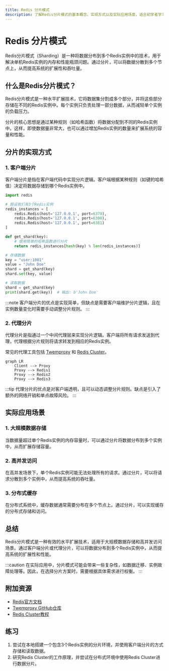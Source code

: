 ```yaml
---
title: Redis 分片模式
description: 了解Redis分片模式的基本概念、实现方式以及实际应用场景，适合初学者学习。
---
```


# Redis 分片模式

Redis分片模式（Sharding）是一种将数据分布到多个Redis实例中的技术，用于解决单机Redis实例的内存和性能瓶颈问题。通过分片，可以将数据分散到多个节点上，从而提高系统的扩展性和吞吐量。

## 什么是Redis分片模式？

Redis分片模式是一种水平扩展技术，它将数据集分割成多个部分，并将这些部分存储在不同的Redis实例中。每个实例只负责处理一部分数据，从而减轻单个实例的负载压力。

分片的核心思想是通过某种规则（如哈希函数）将数据分配到不同的Redis实例中。这样，即使数据量非常大，也可以通过增加Redis实例的数量来扩展系统的容量和性能。

## 分片的实现方式

### 1. 客户端分片

客户端分片是指在客户端代码中实现分片逻辑。客户端根据某种规则（如键的哈希值）决定将数据存储到哪个Redis实例中。

```python
import redis

# 假设我们有3个Redis实例
redis_instances = [
    redis.Redis(host='127.0.0.1', port=6379),
    redis.Redis(host='127.0.0.1', port=6380),
    redis.Redis(host='127.0.0.1', port=6381)
]

def get_shard(key):
    # 使用简单的哈希函数进行分片
    return redis_instances[hash(key) % len(redis_instances)]

# 存储数据
key = "user:1001"
value = "John Doe"
shard = get_shard(key)
shard.set(key, value)

# 读取数据
shard = get_shard(key)
print(shard.get(key))  # 输出: b'John Doe'
```

:::note
客户端分片的优点是实现简单，但缺点是需要客户端维护分片逻辑，且在实例数量变化时需要手动调整分片规则。
:::

### 2. 代理分片

代理分片是指通过一个中间代理层来实现分片逻辑。客户端将所有请求发送到代理，代理根据分片规则将请求转发到相应的Redis实例。

常见的代理工具包括 [Twemproxy](https://github.com/twitter/twemproxy) 和 [Redis Cluster](https://redis.io/topics/cluster-tutorial)。

```mermaid
graph LR
    Client --> Proxy
    Proxy --> Redis1
    Proxy --> Redis2
    Proxy --> Redis3
```

:::tip
代理分片的优点是对客户端透明，且可以动态调整分片规则。缺点是引入了额外的网络开销和单点故障风险。
:::

## 实际应用场景

### 1. 大规模数据存储

当数据量超过单个Redis实例的内存容量时，可以通过分片将数据分布到多个实例中，从而扩展存储容量。

### 2. 高并发访问

在高并发场景下，单个Redis实例可能无法处理所有的请求。通过分片，可以将请求分散到多个实例中，从而提高系统的吞吐量。

### 3. 分布式缓存

在分布式系统中，缓存数据通常需要分布在多个节点上。通过分片，可以实现缓存的分布式存储和访问。

## 总结

Redis分片模式是一种有效的水平扩展技术，适用于大规模数据存储和高并发访问场景。通过客户端分片或代理分片，可以将数据分布到多个Redis实例中，从而提高系统的扩展性和性能。

:::caution
在实际应用中，分片模式可能会带来一些复杂性，如数据迁移、实例故障处理等。因此，在选择分片方案时，需要根据具体需求进行权衡。
:::

## 附加资源

- [Redis官方文档](https://redis.io/documentation)
- [Twemproxy GitHub仓库](https://github.com/twitter/twemproxy)
- [Redis Cluster教程](https://redis.io/topics/cluster-tutorial)

## 练习

1. 尝试在本地搭建一个包含3个Redis实例的分片环境，并使用客户端分片的方式存储和读取数据。
2. 研究Redis Cluster的工作原理，并尝试在分布式环境中使用Redis Cluster进行数据分片。